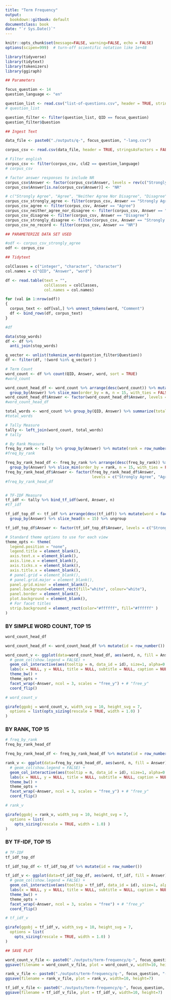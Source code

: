 ```yaml
---
title: "Term Frequency"
output:
  bookdown::gitbook: default
documentclass: book
date: "`r Sys.Date()`"
---
```


```r

knitr::opts_chunk$set(message=FALSE, warning=FALSE, echo = FALSE)
options(scipen=999)  # turn-off scientific notation like 1e+48

library(tidyverse)
library(tidytext)
library(tokenizers)
library(ggiraph)

```



```r

## Parameters

focus_question <- 14
question_language <- "en"

question_list <- read.csv("list-of-questions.csv", header = TRUE, stringsAsFactors = FALSE, encoding="UTF-8")
# question_list

question_filter <- filter(question_list, QID == focus_question)
question_filter$Question


```



```r

## Ingest Text

data_file <- paste0("./outputs/q-", focus_question, "-lang.csv")

corpus_csv <- read.csv(data_file, header = TRUE, stringsAsFactors = FALSE, encoding="UTF-8")

# Filter english
corpus_csv <- filter(corpus_csv, cld2 == question_language)
# corpus_csv

# factor answer responses to include NR
corpus_csv$Answer <- factor(corpus_csv$Answer, levels = rev(c("Strongly Agree", "Agree", "Neither Agree Nor Disagree", "Disagree", "Strongly Disagree", "NR")))
corpus_csv$Answer[is.na(corpus_csv$Answer)] <- "NR"

# c("Strongly Agree", "Agree", "Neither Agree Nor Disagree", "Disagree", "Strongly Disagree", "NR")
corpus_csv_strongly_agree <- filter(corpus_csv, Answer == "Strongly Agree")
corpus_csv_agree <- filter(corpus_csv, Answer == "Agree")
corpus_csv_neither_agree_nor_disagree <- filter(corpus_csv, Answer == "Neither Agree Nor Disagree")
corpus_csv_disagree <- filter(corpus_csv, Answer == "Disagree")
corpus_csv_strongly_disagree <- filter(corpus_csv, Answer == "Strongly Disagree")
corpus_csv_no_record <- filter(corpus_csv, Answer == "NR")

```



```r
## PARAMETERIZE DATA SET USED

#odf <- corpus_csv_strongly_agree
odf <- corpus_csv

```



```r

## Tidytext

colClasses = c("integer", "character", "character")
col.names = c("QID", "Answer", "word")

df <- read.table(text = "",
                 colClasses = colClasses,
                 col.names = col.names)

for (val in 1:nrow(odf))
{
  corpus_text <- odf[val,] %>% unnest_tokens(word, "Comment")
  df <- bind_rows(df, corpus_text)
}

#df

data(stop_words)
df <- df %>%
  anti_join(stop_words)

q_vector <- unlist(tokenize_words(question_filter$Question))
df <- filter(df, !(word %in% q_vector) )

# Term Count
word_count <- df %>% count(QID, Answer, word, sort = TRUE)
#word_count

word_count_head_df <- word_count %>% arrange(desc(word_count)) %>% mutate(word = factor(word, levels = rev(unique(word)))) %>%
  group_by(Answer) %>% slice_max(order_by = n, n = 15, with_ties = FALSE) %>% ungroup
word_count_head_df$Answer <- factor(word_count_head_df$Answer, levels = c("Strongly Agree", "Agree", "Neither Agree Nor Disagree", "Disagree", "Strongly Disagree", "NR"))
#word_count_head_df

total_words <- word_count %>% group_by(QID, Answer) %>% summarize(total = sum(n)) # , Answer
#total_words

# Tally Measure
tally <- left_join(word_count, total_words)
# tally

# By Rank Measure
freq_by_rank <- tally %>% group_by(Answer) %>% mutate(rank = row_number(), `term frequency` = n/total)
#freq_by_rank

freq_by_rank_head_df <- freq_by_rank %>% arrange(desc(freq_by_rank)) %>% mutate(word = factor(word, levels = rev(unique(word)))) %>%
  group_by(Answer) %>% slice_min(order_by = rank, n = 15, with_ties = FALSE) %>% ungroup
freq_by_rank_head_df$Answer <- factor(freq_by_rank_head_df$Answer, 
                                      levels = c("Strongly Agree", "Agree", "Neither Agree Nor Disagree", "Disagree", "Strongly Disagree", "NR"))
#freq_by_rank_head_df


# TF-IDF Measure
tf_idf <- tally %>% bind_tf_idf(word, Answer, n)
#tf_idf

tf_idf_top_df <- tf_idf %>% arrange(desc(tf_idf)) %>% mutate(word = factor(word, levels = rev(unique(word)))) %>%
  group_by(Answer) %>% slice_head(n = 15) %>% ungroup

tf_idf_top_df$Answer <- factor(tf_idf_top_df$Answer, levels = c("Strongly Agree", "Agree", "Neither Agree Nor Disagree", "Disagree", "Strongly Disagree", "NR"))


```


```r

# Standard theme options to use for each view
theme_opts <- theme(
  legend.position = "none",
  legend.title = element_blank(),
  axis.text.x = element_blank(),
  axis.line.x = element_blank(),
  axis.ticks.x = element_blank(),
  axis.title.x = element_blank(),
  # panel.grid = element_blank(),
  # panel.grid.major = element_blank(),
  panel.grid.minor = element_blank(),
  panel.background=element_rect(fill="white", colour="white"),
  panel.border = element_blank(),
  plot.background = element_blank(),
  # For facet titles
  strip.background = element_rect(color="#ffffff", fill="#ffffff" )
)

```

### BY SIMPLE WORD COUNT, TOP 15

```r

word_count_head_df

word_count_head_df <- word_count_head_df %>% mutate(id = row_number())

word_count_v <- ggplot(data=word_count_head_df, aes(word, n, fill = Answer)) +
  # geom_col(show.legend = FALSE) +
  geom_col_interactive(aes(tooltip = n, data_id = id), size=1, alpha=0.8) +
  labs(x = NULL, y = NULL, title = NULL, subtitle = NULL, caption = NULL ) +
  theme_bw() +
  theme_opts +
  facet_wrap(~Answer, ncol = 3, scales = "free_y") + # "free_y"
  coord_flip()

# word_count_v

girafe(ggobj = word_count_v, width_svg = 10, height_svg = 7,
  options = list(opts_sizing(rescale = TRUE, width = 1.0) )
)


```

### BY RANK, TOP 15


```r

# freq_by_rank
freq_by_rank_head_df

freq_by_rank_head_df <- freq_by_rank_head_df %>% mutate(id = row_number())

rank_v <- ggplot(data=freq_by_rank_head_df, aes(word, n, fill = Answer)) +
  # geom_col(show.legend = FALSE) +
  geom_col_interactive(aes(tooltip = n, data_id = id), size=1, alpha=0.8) +
  labs(x = NULL, y = NULL, title = NULL, subtitle = NULL, caption = NULL ) +
  theme_bw() +
  theme_opts +
  facet_wrap(~Answer, ncol = 3, scales = "free_y") + # "free_y"
  coord_flip()

# rank_v

girafe(ggobj = rank_v, width_svg = 10, height_svg = 7,
  options = list(
    opts_sizing(rescale = TRUE, width = 1.0) )
)

```

### BY TF-IDF, TOP 15


```r

# TF-IDF
tf_idf_top_df

tf_idf_top_df <- tf_idf_top_df %>% mutate(id = row_number())

tf_idf_v <- ggplot(data=tf_idf_top_df, aes(word, tf_idf, fill = Answer)) +
  # geom_col(show.legend = FALSE) +
  geom_col_interactive(aes(tooltip = tf_idf, data_id = id), size=1, alpha=0.8) +
  labs(x = NULL, y = NULL, title = NULL, subtitle = NULL, caption = NULL ) +
  theme_bw() +
  theme_opts +
  facet_wrap(~Answer, ncol = 3, scales = "free") + # "free_y"
  coord_flip()

# tf_idf_v

girafe(ggobj = tf_idf_v, width_svg = 10, height_svg = 7,
  options = list(
    opts_sizing(rescale = TRUE, width = 1.0) )
)

```




```r

## SAVE PLOT

word_count_v_file <- paste0("./outputs/term-frequency/q-", focus_question, "-term-frequency-wc.svg")
ggsave(filename = word_count_v_file, plot = word_count_v, width=10, height=7)

rank_v_file <- paste0("./outputs/term-frequency/q-", focus_question, "-term-frequency-rank.svg")
ggsave(filename = rank_v_file, plot = rank_v, width=10, height=7)

tf_idf_v_file <- paste0("./outputs/term-frequency/q-", focus_question, "-term-frequency-tf-idf.svg")
ggsave(filename = tf_idf_v_file, plot = tf_idf_v, width=10, height=7)

```



